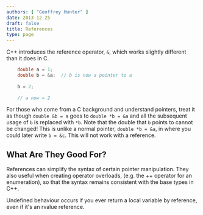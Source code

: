 ```yaml
---
authors: [ "Geoffrey Hunter" ]
date: 2013-12-25
draft: false
title: References
type: page
---
```



C++ introduces the reference operator, `&`, which works slightly different than it does in C.
    
```c++
    double a = 1;
    double b = &a;  // b is now a pointer to a
    
    b = 2;
    
    // a now = 2
```

For those who come from a C background and understand pointers, treat it as though `double &b = a` goes to `double *b = &a` and all the subsequent usage of `b` is replaced with `*b`. Note that the double that `b` points to cannot be changed! This is unlike a normal pointer, `double *b = &a`, in where you could later write `b = &c`. This will not work with a reference.

## What Are They Good For?

References can simplify the syntax of certain pointer manipulation. They also useful when creating operator overloads, (e.g. the ++ operator for an enumeration), so that the syntax remains consistent with the base types in C++.

<Aside type="caution">
Undefined behaviour occurs if you ever return a local variable by reference, even if it's an rvalue reference.
</Aside>
